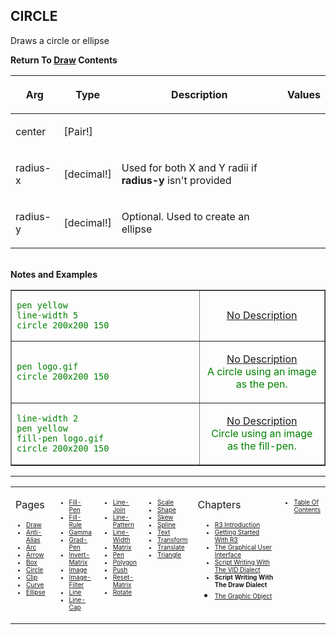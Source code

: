 == CIRCLE== 

Draws a circle or ellipse


'''Return To [[Draw]] Contents'''
{| cellspacing="1" cellpadding="4" border="0" style="background: black; color: black"
! bgcolor="silver" | Arg 
! bgcolor="silver" | Type 
! bgcolor="silver" | Description
! bgcolor="silver" | Values
|- 
| bgcolor="white" | center
| bgcolor="white" | [Pair!]
| bgcolor="white" | 
| bgcolor="white" | 
|- 
| bgcolor="white" | radius-x
| bgcolor="white" | [decimal!]
| bgcolor="white" | Used for both X and Y radii if '''radius-y''' isn't provided
| bgcolor="white" | 
|- 
| bgcolor="white" | radius-y
| bgcolor="white" | [decimal!]
| bgcolor="white" | Optional. Used to create an ellipse
| bgcolor="white" | 
|}
<br>'''Notes and Examples'''

<TABLE style="color:green; background-color:#fffffcc;" cellpadding="20" cellspacing="0" border="1" width=100%><TR>
<TD WIDTH=60%>

<pre>
pen yellow
line-width 5
circle 200x200 150
</pre>

</TD>
<TD align=center valign=MIDDLE>[[images/CIRCLE-1b.png|No Description]]</TD>
</TR><TR>

<TD WIDTH=60%>

<pre>
pen logo.gif
circle 200x200 150
</pre>

</TD>
<TD align=center valign=MIDDLE>[[images/CIRCLE-2b.png|No Description]] <BR>
A circle using an image as the pen.</TD>
</TR><TR>

<TD WIDTH=60%>

<pre>
line-width 2
pen yellow
fill-pen logo.gif
circle 200x200 150
</pre>

</TD>
<TD align=center valign=MIDDLE>[[images/CIRCLE-3b.png|No Description]] <br>
Circle using an image as the fill-pen.</p> </TD>
</TR>
</TABLE>



----
<TABLE WIDTH=100%><TR><TD ALIGN=LEFT VALIGN=TOP WIDTH=14%>
Pages
<font size=1>
*[[Draw]]
*[[Anti-Alias]]
*[[Arc]]
*[[Arrow]]
*[[Box]]
*[[Circle]]
*[[Clip]]
*[[Curve]]
*[[Ellipse]]
</font></TD>

<TD ALIGN=LEFT VALIGN=TOP WIDTH=14%>


<font size=1>
*[[Fill-Pen]]
*[[Fill-Rule]]
*[[Gamma]]
*[[Grad-Pen]]
*[[Invert-Matrix]]
*[[Image]]
*[[Image-Filter]]
*[[Line]]
*[[Line-Cap]]

</font></TD>

<TD ALIGN=LEFT VALIGN=TOP WIDTH=14%>


<font size=1>
*[[Line-Join]]
*[[Line-Pattern]]
*[[Line-Width]]
*[[Matrix]]
*[[Pen]]
*[[Polygon]]
*[[Push]]
*[[Reset-Matrix]]
*[[Rotate]]
</font></TD>

<TD ALIGN=LEFT VALIGN=TOP WIDTH=14%>


<font size=1>
*[[Scale]]
*[[Shape]]
*[[Skew]]
*[[Spline]]
*[[Text]]
*[[Transform]]
*[[Translate]]
*[[Triangle]]
</font></TD>

<TD ALIGN=LEFT VALIGN=TOP width=30%>
Chapters
<font size=1>
*[[R3 Introduction]]
*[[Getting Started With R3]]
*[[The Graphical User Interface]]
*[[Script Writing With The Visual Interface Dialect|Script Writing With The VID Dialect]]
*'''Script Writing With The Draw Dialect'''
*[[The Graphic Object]]</font></TD>

<TD ALIGN=LEFT VALIGN=TOP WIDTH=14%>
<font size=1>
*[[Table Of Contents]]
</font></TD>
</TR></TABLE>